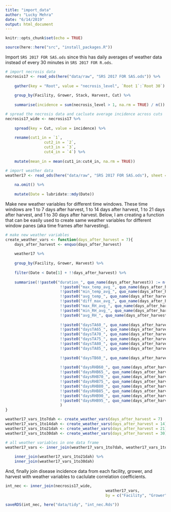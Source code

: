 ```yaml
---
title: "import_data"
author: "Lucky Mehra"
date: "6/14/2019"
output: html_document
---
```


```r
knitr::opts_chunk$set(echo = TRUE)
```

```r
source(here::here("src", "install_packages.R"))

```

Import `SRS 2017 FOR SAS.ods` since this has daily averages of weather data instead of every 30 minutes in `SRS 2017 FOR R.ods`.

```r
# import necrosis data
necrosis17 <- read_ods(here("data/raw", "SRS 2017 FOR SAS.ods")) %>% 
	
	gather(key = "Root", value = "necrosis_level", `Root 1`:`Root 30`) %>% 
	
	group_by(Facility, Grower, Stack, Harvest, Cut) %>% 
	
	summarise(incidence = sum(necrosis_level > 1, na.rm = TRUE) / n())

# spread the necrosis data and cacluate average incidence across cuts
necrosis17_wide <- necrosis17 %>% 
	
	spread(key = Cut, value = incidence) %>% 
	
	rename(cut1_in = `1`,
				 cut2_in = `2`,
				 cut3_in = `3`,
				 cut4_in = `4`) %>% 
	
	mutate(mean_in = mean(cut1_in:cut4_in, na.rm = TRUE))

# import weather data	
weather17 <- read_ods(here("data/raw", "SRS 2017 FOR SAS.ods"), sheet = 2) %>% 
	
	na.omit() %>% 
	
	mutate(Date = lubridate::mdy(Date))
```

Make new weather variables for different time windows. These time windows are 1 to 7 days after harvest, 1 to 14 days after harvest, 1 to 21 days after harvest, and 1 to 30 days after harvest. Below, I am creating a function that can be easily used to create same weather variables for different window panes (aka time frames after harvesting).  

```r
# make new weather variables
create_weather_vars <- function(days_after_harvest = 7){
	days_after_harvest <- enquo(days_after_harvest)
	
	weather17 %>% 
	
	group_by(Facility, Grower, Harvest) %>% 
	
	filter(Date < Date[1] + !!days_after_harvest) %>% 
	
	summarise(!!paste0("duration_", quo_name(days_after_harvest)) := n(),
						!!paste0("max_temp_avg_", quo_name(days_after_harvest)) := mean(`Max Temp`, na.rm = TRUE),
						!!paste0("min_temp_avg_", quo_name(days_after_harvest)) := mean(`Min Temp`, na.rm = TRUE),
						!!paste0("avg_temp_", quo_name(days_after_harvest)) := mean(`Avg Temp`, na.rm = TRUE),
						!!paste0("diff_max_avg_", quo_name(days_after_harvest)) := max(`Max Temp`) - mean(`Avg Temp`, na.rm = TRUE),
						!!paste0("max_RH_avg_", quo_name(days_after_harvest)) := mean(`Max RH`, na.rm = TRUE),
						!!paste0("min_RH_avg_", quo_name(days_after_harvest)) := mean(`Min RH`, na.rm = TRUE),
						!!paste0("avg_RH_", quo_name(days_after_harvest)) := mean(`Avg RH`, na.rm = TRUE),
						
						!!paste0("daysTA60_", quo_name(days_after_harvest)) := sum(`Min Temp` >= 60), # TA = Temperature Above
						!!paste0("daysTA65_", quo_name(days_after_harvest)) := sum(`Min Temp` >= 65),
						!!paste0("daysTA70_", quo_name(days_after_harvest)) := sum(`Min Temp` >= 70),
						!!paste0("daysTA75_", quo_name(days_after_harvest)) := sum(`Min Temp` >= 75),
						!!paste0("daysTA80_", quo_name(days_after_harvest)) := sum(`Min Temp` >= 80),
						!!paste0("daysTA85_", quo_name(days_after_harvest)) := sum(`Min Temp` >= 85),
						
						!!paste0("daysTB60_", quo_name(days_after_harvest)) := sum(`Max Temp` < 60), # TB = Temperature Below
						
						!!paste0("daysRHB60_", quo_name(days_after_harvest)) := sum(`Max RH` < 60), # RHB = Relative Humidity Below
						!!paste0("daysRHB65_", quo_name(days_after_harvest)) := sum(`Max RH` < 65),
						!!paste0("daysRHB70_", quo_name(days_after_harvest)) := sum(`Max RH` < 70),
						!!paste0("daysRHB75_", quo_name(days_after_harvest)) := sum(`Max RH` < 75),
						!!paste0("daysRHB80_", quo_name(days_after_harvest)) := sum(`Max RH` < 80),
						!!paste0("daysRHB85_", quo_name(days_after_harvest)) := sum(`Max RH` < 85),
						!!paste0("daysRHB90_", quo_name(days_after_harvest)) := sum(`Max RH` < 90),
						!!paste0("daysRHB95_", quo_name(days_after_harvest)) := sum(`Max RH` < 95)
						)
}

weather17_vars_1to7dah <- create_weather_vars(days_after_harvest = 7)
weather17_vars_1to14dah <- create_weather_vars(days_after_harvest = 14)
weather17_vars_1to21dah <- create_weather_vars(days_after_harvest = 21)
weather17_vars_1to30dah <- create_weather_vars(days_after_harvest = 30)

# all weather variables in one data frame
weather17_vars <- inner_join(weather17_vars_1to7dah, weather17_vars_1to14dah) %>% 
	
	inner_join(weather17_vars_1to21dah) %>% 
	inner_join(weather17_vars_1to30dah)

```

And, finally join disease incidence data from each facility, grower, and harvest with weather variables to caclulate correlation coefficients.  

```r
int_nec <- inner_join(necrosis17_wide, 
											weather17_vars, 
											by = c("Facility", "Grower", "Harvest"))

saveRDS(int_nec, here("data/tidy", "int_nec.Rds"))
```